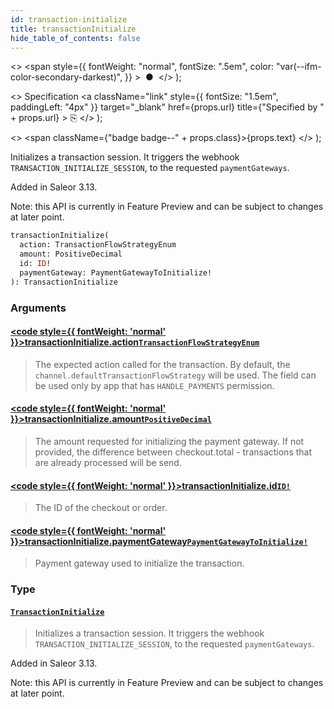 ```yaml
---
id: transaction-initialize
title: transactionInitialize
hide_table_of_contents: false
---
```


  <>
    <span
      style={{
        fontWeight: "normal",
        fontSize: ".5em",
        color: "var(--ifm-color-secondary-darkest)",
      }}
    >
      &nbsp;●&nbsp;
    </span>
  </>
);

  <>
    Specification
    <a
      className="link"
      style={{ fontSize: "1.5em", paddingLeft: "4px" }}
      target="\_blank"
      href={props.url}
      title={"Specified by " + props.url}
    >
      ⎘
    </a>
  </>
);

  <>
    <span className={"badge badge--" + props.class}>{props.text}</span>
  </>
);

Initializes a transaction session. It triggers the webhook `TRANSACTION_INITIALIZE_SESSION`, to the requested `paymentGateways`.

Added in Saleor 3.13.

Note: this API is currently in Feature Preview and can be subject to changes at later point.

```graphql
transactionInitialize(
  action: TransactionFlowStrategyEnum
  amount: PositiveDecimal
  id: ID!
  paymentGateway: PaymentGatewayToInitialize!
): TransactionInitialize
```

### Arguments

#### [<code style={{ fontWeight: 'normal' }}>transactionInitialize.<b>action</b></code>](#)<Bullet />[`TransactionFlowStrategyEnum`](../../../storefront/payments/enums/transaction-flow-strategy-enum) <Badge class="secondary" text="enum"/>

> The expected action called for the transaction. By default, the `channel.defaultTransactionFlowStrategy` will be used. The field can be used only by app that has `HANDLE_PAYMENTS` permission.

#### [<code style={{ fontWeight: 'normal' }}>transactionInitialize.<b>amount</b></code>](#)<Bullet />[`PositiveDecimal`](../../../storefront/miscellaneous/scalars/positive-decimal) <Badge class="secondary" text="scalar"/>

> The amount requested for initializing the payment gateway. If not provided, the difference between checkout.total - transactions that are already processed will be send.

#### [<code style={{ fontWeight: 'normal' }}>transactionInitialize.<b>id</b></code>](#)<Bullet />[`ID!`](../../../storefront/miscellaneous/scalars/id) <Badge class="secondary" text="non-null"/> <Badge class="secondary" text="scalar"/>

> The ID of the checkout or order.

#### [<code style={{ fontWeight: 'normal' }}>transactionInitialize.<b>paymentGateway</b></code>](#)<Bullet />[`PaymentGatewayToInitialize!`](../../../storefront/payments/inputs/payment-gateway-to-initialize) <Badge class="secondary" text="non-null"/> <Badge class="secondary" text="input"/>

> Payment gateway used to initialize the transaction.

### Type

#### [`TransactionInitialize`](../../../storefront/payments/objects/transaction-initialize) <Badge class="secondary" text="object"/>

> Initializes a transaction session. It triggers the webhook `TRANSACTION_INITIALIZE_SESSION`, to the requested `paymentGateways`.

Added in Saleor 3.13.

Note: this API is currently in Feature Preview and can be subject to changes at later point.

>
